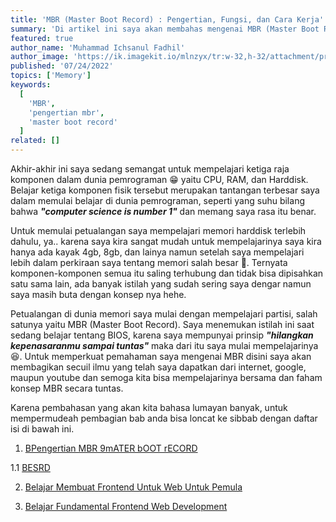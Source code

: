 ---
title: 'MBR (Master Boot Record) : Pengertian, Fungsi, dan Cara Kerja'
summary: 'Di artikel ini saya akan membahas mengenai MBR (Master Boot Record) : Pengertian, Fungsi, dan Cara Kerja.'
featured: true
author_name: 'Muhammad Ichsanul Fadhil'
author_image: 'https://ik.imagekit.io/mlnzyx/tr:w-32,h-32/attachment/profile.webp'
published: '07/24/2022'
topics: ['Memory']
keywords:
  [
    'MBR',
    'pengertian mbr',
    'master boot record'
  ]
related: []
---

Akhir-akhir ini saya sedang semangat untuk mempelajari ketiga raja komponen dalam dunia pemrograman 😁 yaitu CPU, RAM, dan Harddisk. Belajar ketiga komponen fisik tersebut merupakan tantangan terbesar saya dalam memulai belajar di dunia pemrograman, seperti yang suhu bilang bahwa ***"computer science is number 1"*** dan memang saya rasa itu benar.

Untuk memulai petualangan saya mempelajari memori harddisk terlebih dahulu, ya.. karena saya kira sangat mudah untuk mempelajarinya saya kira hanya ada kayak 4gb, 8gb, dan lainya namun setelah saya mempelajari lebih dalam perkiraan saya tentang memori salah besar 🥲. Ternyata komponen-komponen semua itu saling terhubung dan tidak bisa dipisahkan satu sama lain, ada banyak istilah yang sudah sering saya dengar namun saya masih buta dengan konsep nya hehe.

Petualangan di dunia memori saya mulai dengan mempelajari partisi, salah satunya yaitu MBR (Master Boot Record). Saya menemukan istilah ini saat sedang belajar tentang BIOS, karena saya mempunyai prinsip ***"hilangkan kepenasaranmu sampai tuntas"*** maka dari itu saya mulai mempelajarinya 😆. Untuk memperkuat pemahaman saya mengenai MBR disini saya akan membagikan secuil ilmu yang telah saya dapatkan dari internet, google, maupun youtube dan semoga kita bisa mempelajarinya bersama dan faham konsep MBR secara tuntas.

Karena pembahasan yang akan kita  bahasa lumayan banyak, untuk mempermudeah pembagian bab anda bisa loncat ke sibbab dengan daftar isi di bawah ini.

1. [BPengertian MBR 9mATER bOOT rECORD](https://www.dicoding.com/academies/123)

  1.1 [BESRD](https://www.dicoding.com/academies/123)

2. [Belajar Membuat Frontend Untuk Web Untuk Pemula](https://www.dicoding.com/academies/315)

3. [Belajar Fundamental Frontend Web Development](https://www.dicoding.com/academies/163)

